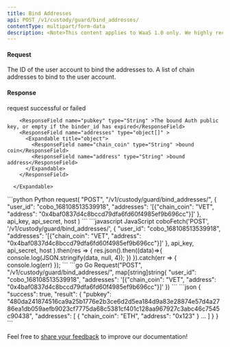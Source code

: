```yaml
---
title: Bind Addresses
api: POST /v1/custody/guard/bind_addresses/
contentType: multipart/form-data
description: <Note>This content applies to WaaS 1.0 only. We highly recommend that you upgrade to [WaaS 2.0](https://www.cobo.com/developers/v2/guides/overview/introduction).</Note> This endpoint allows a prime broker to bind a list of chain addresses to a user account. The endpoint requires a POST request with a JSON payload containing the user ID and a list of chain addresses. If the payload is valid, the endpoint returns a JSON response with the result of the binding operation.
---
```

#### Request 

<ParamField body="user_id" type="String" required>The ID of the user account to bind the addresses to.</ParamField>
<ParamField body="addresses" type="Json" required>A list of chain addresses to bind to the user account.</ParamField>

#### Response
<ResponseField name="success" type="bool">request successful or failed</ResponseField>
   <ResponseField name="result" type="object">
      <Expandable title="object">

        <ResponseField name="pubkey" type="String" >The bound Auth public key, or empty if the binder_id has expired</ResponseField>
        <ResponseField name="addresses" type="object[]" >
          <Expandable title="object">
            <ResponseField name="chain_coin" type="String" >bound coin</ResponseField>
            <ResponseField name="address" type="String" >bound address</ResponseField>
          </Expandable>
        </ResponseField>

      </Expandable>
</ResponseField>

<RequestExample>
```python Python
request(
    "POST",
    "/v1/custody/guard/bind_addresses/",
    {
        "user_id": "cobo_168108513539918",
        "addresses": '[{"chain_coin": "VET", "address": "0x4baf0837d4c8bccd79dfa6fd60f4985ef9b696cc"}]'
    },
    api_key, api_secret, host
)
```
```javascript JavaScript
coboFetch('POST', '/v1/custody/guard/bind_addresses/',
        {
          "user_id": "cobo_168108513539918",
          "addresses": '[{"chain_coin": "VET", "address": "0x4baf0837d4c8bccd79dfa6fd60f4985ef9b696cc"}]'
        },
        api_key, api_secret, host
    ).then(res => {
        res.json().then((data)=>{
            console.log(JSON.stringify(data, null, 4));
        })
    }).catch(err => {
        console.log(err)
    });
```
```go Go
Request("POST", "/v1/custody/guard/bind_addresses/", map[string]string{
    "user_id": "cobo_168108513539918",
    "addresses": '[{"chain_coin": "VET", "address": "0x4baf0837d4c8bccd79dfa6fd60f4985ef9b696cc"}]'
})
```
</RequestExample>

<ResponseExample>
```json
{
  "success": true,
  "result": {
    "pubkey": "480da241874516ca9a25b1776e2b3ce6d2d5ea184d9a83e28874e57d4a2786ea1db059aefb9023cf7775da68c5381cf401c128aa967927c3abc46c7545c90438",
    "addresses": [
      {
        "chain_coin": "ETH",
        "address": "0x123"
      }
      …
    ]
  }
}
```
</ResponseExample>

<Tip>Feel free to [share your feedback](https://forms.zohopublic.com/cobo/form/DocumentFeedbackForm/formperma/QvLOhxJv1_JMsJ-1dleZ8Itb_7rzN-LtgvsDdxosoVI) to improve our documentation!</Tip>